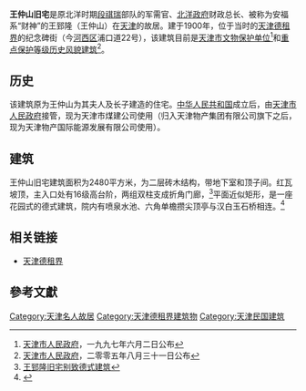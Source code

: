 {{文物保护单位
| 级别 = 省级
| 省区市 = 天津市
| 名称 = 王仲山旧宅
| 图片 = [[File:王郅隆旧宅.jpg|200px]]
| 编号 = 3
| 分类 = 近现代重要史迹及代表性建筑
| 时代 = 1933年
| 所在 = [[天津市|天津市]][[河西区_(天津市)|河西区]]
| 登录 = 1997年6月2日
}}
'''王仲山旧宅'''是原北洋时期[[段祺瑞|段祺瑞]]部队的军需官、[[北洋政府|北洋政府]]财政总长、被称为安福系“财神”的王郅隆（王仲山）在[[天津|天津]]的故居。建于1900年，位于当时的[[天津德租界|天津德租界]]的纪念碑街（今[[河西区_(天津市)|河西区]]浦口道22号），该建筑目前是[[天津市文物保护单位|天津市文物保护单位]]<ref>[[天津市人民政府|天津市人民政府]]，一九九七年六月二日公布</ref>和[[天津历史风貌建筑|重点保护等级历史风貌建筑]]<ref>[[天津市人民政府|天津市人民政府]]，二零零五年八月三十一日公布</ref>。

== 历史 ==
该建筑原为王仲山为其夫人及长子建造的住宅。[[中华人民共和国|中华人民共和国]]成立后，由[[天津市人民政府|天津市人民政府]]接管，现为天津市煤建公司使用（归入天津物产集团有限公司旗下之后，现为天津物产国际能源发展有限公司使用）。

== 建筑 ==
{{天津历史风貌建筑
| 省区市 = 天津市
| 名称 = 王郅隆旧宅
| 图片 = [[File:王郅隆旧宅铭牌.jpg|200px]]
| 编号 = 0220016
| 等级 = 重点保护
| 时代 = 1900年
| 所在 = [[天津市|天津市]][[河西区_(天津市)|河西区]]
| 公布 = 2005年8月31日
}}
王仲山旧宅建筑面积为2480平方米，为二层砖木结构，带地下室和顶子间。红瓦坡顶，主入口处有16级高台阶，两组双柱支成折角门廊，<ref>[http://news.sina.com.cn/c/2007-06-22/042312068557s.shtml 王郅隆旧宅别致德式建筑]</ref>平面近似矩形，是一座花园式的德式建筑，院内有喷泉水池、六角单檐攒尖顶亭与汉白玉石桥相连。<ref>{{Cite web |url=http://www.wenhua55.com/PRINTLR.ASP?id=384 |title=河西区市级文物保护单位简介 |accessdate=2010-03-13 |archive-date=2019-06-09 |archive-url=https://web.archive.org/web/20190609141409/http://www.wenhua55.com/PRINTLR.ASP?id=384 |dead-url=yes }}</ref>

== 相关链接 ==
* [[天津德租界|天津德租界]]

== 參考文獻 ==
<div class="references-small">
<references />
</div>

{{天津市名人故居}}
{{天津市文物保护单位}}

[[Category:天津名人故居|Category:天津名人故居]]
[[Category:天津德租界建筑物|Category:天津德租界建筑物]]
[[Category:天津民国建筑|Category:天津民国建筑]]